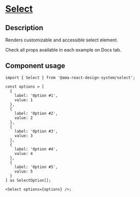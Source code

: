 
<Meta title="Components/Select/Select Docs" />

<h1 className="mb-32">
  <u>Select</u>
</h1>

<h2>Description</h2>

<p className="fs-16">Renders customizable and accessible select element.</p>
<p className="fs-16">Check all props available in each example on Docs tab.</p>

<h2>Component usage</h2>

```tsx
import { Select } from '@ama-react-design-system/select';

const options = [
  {
    label: 'Option #1',
    value: 1
  },
  {
    label: 'Option #2',
    value: 2
  },
  {
    label: 'Option #3',
    value: 3
  },
  {
    label: 'Option #4',
    value: 4
  },
  {
    label: 'Option #5',
    value: 5
  }
] as SelectOption[];

<Select options={options} />;
```
